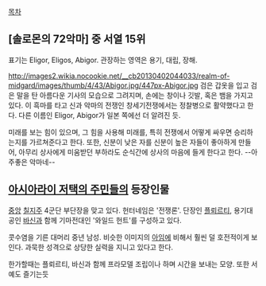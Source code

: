 [[목차]]
== [솔로몬의 72악마] 중 서열 15위 ==
표기는 Eligor, Eligos, Abigor. 관장하는 영역은 용기, 대립, 장해.

http://images2.wikia.nocookie.net/__cb20130402044033/realm-of-midgard/images/thumb/4/43/Abigor.jpg/447px-Abigor.jpg
검은 갑옷을 입고 검은 말을 탄 아름다운 기사의 모습으로 그려지며, 손에는 창이나 깃발, 혹은 뱀을 가지고 있다. 이 흑마를 타고 신과 악마의 전쟁인 창세기전쟁에서는 정찰병으로 활약했다고 한다. 다른 이름인 Eligor, Abigor가 일본 쪽에선 더 알려진 듯.

미래를 보는 힘이 있으며, 그 힘을 사용해 미래를, 특히 전쟁에서 어떻게 싸우면 승리하는지를 가르쳐준다고 한다. 또한, 신분이 낮은 자를 신분이 높은 자들이 좋아하게 만들어, 아무리 상사에게 미움받던 부하라도 순식간에 상사의 마음에 들게 한다고 한다.
--아주좋은 악마네--
== [[아시아라이 저택의 주민들]]의 등장인물 ==
[[중앙]] [[칠지주]] 4군단 부단장을 맞고 있다. 헌터네임은 '전쟁론'. 단장인 [[플뢰르티]], 용기대공인 [[바신]]과 함께 기마전대인 '와일드 헌트'를 구성하고 있다.

콧수염을 기른 대머리 중년 남성. 비슷한 이미지의 [[아임]]에 비해서 훨씬 덜 호전적이게 보인다. 과묵한 성격으로 상당한 실력을 지니고 있다고 한다.

한가할때는 플뢰르티, 바신과 함께 프라모델 조립이나 하며 시간을 보내는 모양. 또한 서예도 즐기는듯
